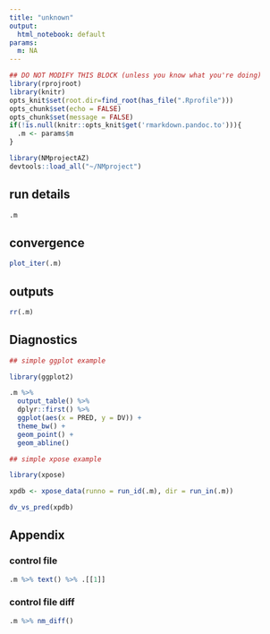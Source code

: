 ```yaml
---
title: "unknown"
output:
  html_notebook: default
params:
  m: NA
---
```


<!-- To run as a notebook: -->
<!--   1. define .m to be your model in your workspace (e.g. .m <- m1) -->
<!--   2. run as normal notebook -->

<!-- To run as a report: -->
<!--   1. Use the nm_render() on your object -->
<!--   (e.g. m1 <- m1 %>% nm_render("path/to/this/report")) -->
<!--   2. see ?nm_render for additional information including results location -->

<!-- To make your own report (this is only a bare template) -->
<!--   1. start with an already run model object (e.g. m1) -->
<!--   2. add code and run as a notebook (see above) to see results -->
<!--   3. when finished, run as a report (see above) to see report -->
<!--   4. use nm_render() to run on other model objects -->


```r
## DO NOT MODIFY THIS BLOCK (unless you know what you're doing)
library(rprojroot)
library(knitr)
opts_knit$set(root.dir=find_root(has_file(".Rprofile")))
opts_chunk$set(echo = FALSE)
opts_chunk$set(message = FALSE)
if(!is.null(knitr::opts_knit$get('rmarkdown.pandoc.to'))){
  .m <- params$m  
}
```

```r
library(NMprojectAZ)
devtools::load_all("~/NMproject")
```

## run details

```r
.m
```

## convergence

```r
plot_iter(.m)
```

## outputs

```r
rr(.m)
```

## Diagnostics

```r

## simple ggplot example

library(ggplot2)

.m %>%
  output_table() %>%
  dplyr::first() %>%
  ggplot(aes(x = PRED, y = DV)) +
  theme_bw() +
  geom_point() +
  geom_abline()

```

```r

## simple xpose example

library(xpose)

xpdb <- xpose_data(runno = run_id(.m), dir = run_in(.m))

dv_vs_pred(xpdb)

```

## Appendix

### control file

```r
.m %>% text() %>% .[[1]]
```

### control file diff

```r
.m %>% nm_diff()
```


